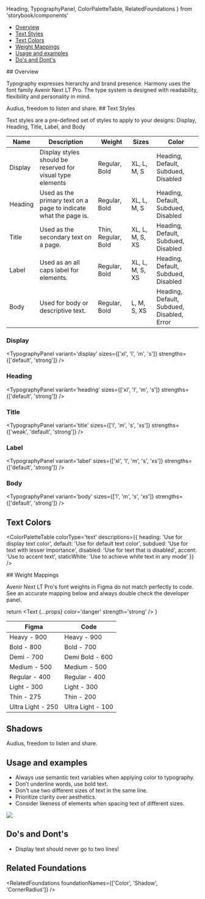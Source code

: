 
  Heading,
  TypographyPanel,
  ColorPaletteTable,
  RelatedFoundations
} from 'storybook/components'

<Meta title='Foundations/Typography' />

<Title>Typography</Title>

- [Overview](#overview)
- [Text Styles](#text-styles)
- [Text Colors](#text-colors)
- [Weight Mappings](#weight-mappings)
- [Usage and examples](#usage-and-examples)
- [Do's and Dont's](#dos-and-donts)

<Heading>
## Overview

Typography expresses hierarchy and brand presence. Harmony uses the font family Avenir Next LT Pro. The type system is designed with readability, flexibility and personality in mind.

</Heading>

<Unstyled>
  <Paper p='2xl' shadow='near'>
    <Text variant='display' size='xl'>
      Audius, freedom to listen and share.
    </Text>
  </Paper>
</Unstyled>

<Heading> 
## Text Styles

Text styles are a pre-defined set of styles to apply to your designs: Display, Heading, Title, Label, and Body

</Heading>

| Name    | Description                                                      | Weight              | Sizes           | Color                                      |
| ------- | ---------------------------------------------------------------- | ------------------- | --------------- | ------------------------------------------ |
| Display | Display styles should be reserved for visual type elements       | Regular, Bold       | XL, L, M, S     | Heading, Default, Subdued, Disabled        |
| Heading | Used as the primary text on a page to indicate what the page is. | Regular, Bold       | XL, L, M, S     | Heading, Default, Subdued, Disabled        |
| Title   | Used as the secondary text on a page.                            | Thin, Regular, Bold | XL, L, M, S, XS | Heading, Default, Subdued, Disabled        |
| Label   | Used as an all caps label for elements.                          | Regular, Bold       | XL, L, M, S, XS | Heading, Default, Subdued, Disabled        |
| Body    | Used for body or descriptive text.                               | Regular, Bold       | L, M, S, XS     | Heading, Default, Subdued, Disabled, Error |

### Display

<TypographyPanel
  variant='display'
  sizes={['xl', 'l', 'm', 's']}
  strengths={['default', 'strong']}
/>

### Heading

<TypographyPanel
  variant='heading'
  sizes={['xl', 'l', 'm', 's']}
  strengths={['default', 'strong']}
/>

### Title

<TypographyPanel
  variant='title'
  sizes={['l', 'm', 's', 'xs']}
  strengths={['weak', 'default', 'strong']}
/>

### Label

<TypographyPanel
  variant='label'
  sizes={['xl', 'l', 'm', 's', 'xs']}
  strengths={['default', 'strong']}
/>

### Body

<TypographyPanel
  variant='body'
  sizes={['l', 'm', 's', 'xs']}
  strengths={['default', 'strong']}
/>

## Text Colors

<ColorPaletteTable
  colorType='text'
  descriptions={{
    heading: 'Use for display text color',
    default: 'Use for default text color',
    subdued: 'Use for text with lesser importance',
    disabled: 'Use for text that is disabled',
    accent: 'Use to accent text',
    staticWhite: 'Use to achieve white text in any mode'
  }}
/>

<Heading>
## Weight Mappings

Avenir Next LT Pro's font weights in Figma do not match perfectly to code. See an accurate mapping below and always double check the developer panel.

</Heading>

  return <Text {...props} color='danger' strength='strong' />
}

| Figma                 | Code                       |
| --------------------- | -------------------------- |
| Heavy - 900           | Heavy - 900                |
| <Emp>Bold - 800</Emp> | <Emp>Bold - 700</Emp>      |
| <Emp>Demi - 700</Emp> | <Emp>Demi Bold - 600</Emp> |
| Medium - 500          | Medium - 500               |
| Regular - 400         | Regular - 400              |
| Light - 300           | Light - 300                |
| Thin - 275            | Thin - 200                 |
| Ultra Light - 250     | Ultra Light - 100          |

## Shadows

<Unstyled>
  <Paper p='2xl' shadow='near'>
    <Text variant='display' size='l' shadow='emphasis'>
      Audius, freedom to listen and share.
    </Text>
  </Paper>
</Unstyled>

## Usage and examples

- Always use semantic text variables when applying color to typography.
- Don’t underline words, use bold text.
- Don't use two different sizes of text in the same line.
- Prioritize clarity over aesthetics.
- Consider likeness of elements when spacing text of different sizes.

<img src={typographyExample} />

## Do's and Dont's

- Display text should never go to two lines!

## Related Foundations

<RelatedFoundations foundationNames={['Color', 'Shadow', 'CornerRadius']} />
